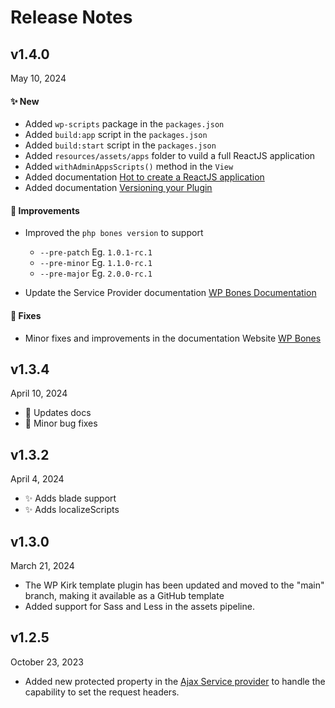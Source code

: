 
# Release Notes

## v1.4.0

<Flex mt={-34} justify="right"><Badge>May 10, 2024</Badge></Flex>

#### ✨ New
- Added `wp-scripts` package in the `packages.json`
- Added `build:app` script in the `packages.json`
- Added `build:start` script in the `packages.json`
- Added `resources/assets/apps` folder to vuild a full ReactJS application
- Added `withAdminAppsScripts()` method in the `View`
- Added documentation [Hot to create a ReactJS application](https://wpbones.vercel.app/docs/Views/react-app)
- Added documentation [Versioning your Plugin](https://wpbones.vercel.app/docs/BonesConsole/bones-console#versioning-your-plugin)

#### 💎 Improvements

- Improved the `php bones version` to support 
  -  `--pre-patch` Eg. `1.0.1-rc.1`
  -  `--pre-minor` Eg. `1.1.0-rc.1`
  -  `--pre-major` Eg. `2.0.0-rc.1`

- Update the Service Provider documentation [WP Bones Documentation](https://wpbones.vercel.app/docs/ServicesProvider/services)

#### 🐛 Fixes
- Minor fixes and improvements in the documentation Website [WP Bones](https://wpbones.vercel.app)

## v1.3.4

<Flex mt={-34} justify="right"><Badge>April 10, 2024</Badge></Flex>

- 📝 Updates docs
- 🐛 Minor bug fixes

## v1.3.2

<Flex mt={-34} justify="right"><Badge>April 4, 2024</Badge></Flex>

- ✨ Adds blade support
- ✨ Adds localizeScripts

## v1.3.0

<Flex mt={-34} justify="right"><Badge>March 21, 2024</Badge></Flex>

- The WP Kirk template plugin has been updated and moved to the "main" branch, making it available as a GitHub template
- Added support for Sass and Less in the assets pipeline.


## v1.2.5

<Flex mt={-34} justify="right"><Badge>October 23, 2023</Badge></Flex>

- Added new protected property in the [Ajax Service provider](ServicesProvider/ajax) to handle the capability to set the request headers.
